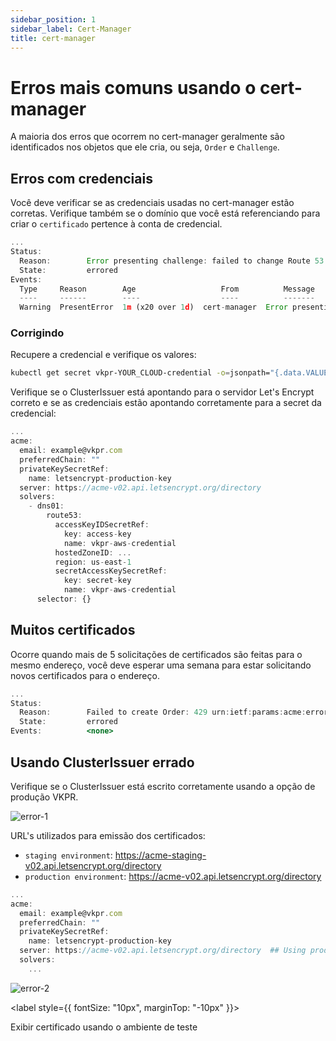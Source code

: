 ```yaml
---
sidebar_position: 1
sidebar_label: Cert-Manager
title: cert-manager
---
```


# Erros mais comuns usando o cert-manager

A maioria dos erros que ocorrem no cert-manager geralmente são identificados nos objetos que ele cria, ou seja, `Order` e `Challenge`.

## Erros com credenciais

Você deve verificar se as credenciais usadas no cert-manager estão corretas.
Verifique também se o domínio que você está referenciando para criar o `certificado` pertence à conta de credencial.

```jsx title="➜ kubectl describe challenge whoami-cert-f8qns-2445062599-737753945"
...
Status:
  Reason:        Error presenting challenge: failed to change Route 53 record set: InvalidClientTokenId: The security token included in the request is invalid.duplicate-certificate-limit/
  State:         errored
Events:
  Type     Reason        Age                   From          Message
  ----     ------        ----                  ----          -------
  Warning  PresentError  1m (x20 over 1d)  cert-manager  Error presenting challenge: failed to change Route 53 record set: InvalidClientTokenId: The security token included in the request is invalid.
```

### Corrigindo

Recupere a credencial e verifique os valores:

```sh
kubectl get secret vkpr-YOUR_CLOUD-credential -o=jsonpath="{.data.VALUE}" -n vkpr | base64 --decode
```

Verifique se o ClusterIssuer está apontando para o servidor Let's Encrypt correto e se as credenciais estão apontando corretamente para a secret da credencial:

```jsx title="➜ kubectl get clusterissuer certmanager-issuer -o=yaml | yq eval ".spec" -"
...
acme:
  email: example@vkpr.com
  preferredChain: ""
  privateKeySecretRef:
    name: letsencrypt-production-key
  server: https://acme-v02.api.letsencrypt.org/directory
  solvers:
    - dns01:
        route53:
          accessKeyIDSecretRef:
            key: access-key
            name: vkpr-aws-credential
          hostedZoneID: ...
          region: us-east-1
          secretAccessKeySecretRef:
            key: secret-key
            name: vkpr-aws-credential
      selector: {}
```

## Muitos certificados

Ocorre quando mais de 5 solicitações de certificados são feitas para o mesmo endereço, você deve esperar uma semana para estar solicitando novos certificados para o endereço.

```jsx title="➜ kubectl describe order whoami-cert-mnc9g-2445062599"
...
Status:
  Reason:        Failed to create Order: 429 urn:ietf:params:acme:error:rateLimited: Error creating new order :: too many certificates (5) already issued for this exact set of domains in the last 168 hours: whoami.test.vkpr.com, retry after 2022-09-01T04:46:38Z: see https://letsencrypt.org/docs/duplicate-certificate-limit/
  State:         errored
Events:          <none>
```

## Usando ClusterIssuer errado

Verifique se o ClusterIssuer está escrito corretamente usando a opção de produção VKPR.

<div style={{ textAlign: "center" }}>

![error-1](img/cert-manager/error-browser-certificate.png)

</div>

URL's utilizados para emissão dos certificados:

- `staging environment`: https://acme-staging-v02.api.letsencrypt.org/directory
- `production environment`: https://acme-v02.api.letsencrypt.org/directory

```jsx title="➜ kubectl get clusterissuer certmanager-issuer -o=yaml | yq eval ".spec" -"
...
acme:
  email: example@vkpr.com
  preferredChain: ""
  privateKeySecretRef:
    name: letsencrypt-production-key
  server: https://acme-v02.api.letsencrypt.org/directory  ## Using production env
  solvers:
    ...
```

<div style={{ textAlign: "center" }}>

![error-2](img/cert-manager/info-error-certificate.png)

<label style={{ fontSize: "10px", marginTop: "-10px" }}>

  Exibir certificado usando o ambiente de teste

</label>

</div>
